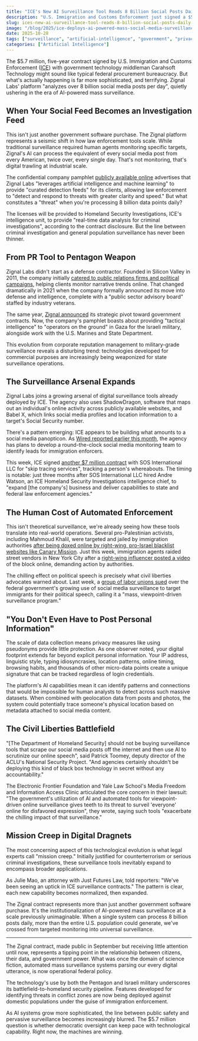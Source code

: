 ```yaml
---
title: "ICE's New AI Surveillance Tool Reads 8 Billion Social Posts Daily"
description: "U.S. Immigration and Customs Enforcement just signed a $5.7M contract for Zignal Labs' AI-powered mass surveillance platform, used by both the Pentagon and Israeli military."
slug: ices-new-ai-surveillance-tool-reads-8-billion-social-posts-daily
image: "/blog/2025/ice-deploys-ai-powered-mass-social-media-surveillance-via-zignal-labs_anti-ice-protesters-clash-with-federal-agents-at-the-us-immigration-and-customs.jpg"
date: 2025-10-28
tags: ["surveillance", "artificial-intelligence", "government", "privacy", "social-media"]
categories: ["Artificial Intelligence"]
---
```


The $5.7 million, five-year contract signed by U.S. Immigration and Customs Enforcement ([ICE](https://www.usaspending.gov/award/CONT_AWD_70CMSD25FR0000089_7012_47QSWA18D008F_4732)) with government technology middleman Carahsoft Technology might sound like typical federal procurement bureaucracy. But what's actually happening is far more sophisticated, and terrifying. Zignal Labs' platform "analyzes over 8 billion social media posts per day", quietly ushering in the era of AI-powered mass surveillance.


## When Your Social Feed Becomes an Investigation Feed

This isn't just another government software purchase. The Zignal platform represents a seismic shift in how law enforcement tools scale. While traditional surveillance required human agents monitoring specific targets, Zignal's AI can process the equivalent of every social media post from every American, twice over, every single day. That's not monitoring, that's digital trawling at industrial scale.

The confidential company pamphlet [publicly available online](https://www.documentcloud.org/documents/26194326-2025-zignal-executive-summary/) advertises that Zignal Labs "leverages artificial intelligence and machine learning" to provide "curated detection feeds" for its clients, allowing law enforcement to "detect and respond to threats with greater clarity and speed." But what constitutes a "threat" when you're processing 8 billion data points daily?

The licenses will be provided to Homeland Security Investigations, ICE's intelligence unit, to provide "real-time data analysis for criminal investigations", according to the contract disclosure. But the line between criminal investigation and general population surveillance has never been thinner.

## From PR Tool to Pentagon Weapon

Zignal Labs didn't start as a defense contractor. Founded in Silicon Valley in 2011, the company initially [catered to public relations firms and political campaigns](https://www.prweek.com/article/1364900/josh-ginsberg-innovation-50), helping clients monitor narrative trends online. That changed dramatically in 2021 when the company formally announced its move into defense and intelligence, complete with a "public sector advisory board" staffed by industry veterans.

The same year, [Zignal announced](https://www.globenewswire.com/news-release/2021/10/07/2310442/0/en/Zignal-Labs-Announces-Public-Sector-Advisory-Board-with-Top-National-Security-Experts.html) its strategic pivot toward government contracts. Now, the company's pamphlet boasts about providing "tactical intelligence" to "operators on the ground" in Gaza for the Israeli military, alongside work with the U.S. Marines and State Department.

This evolution from corporate reputation management to military-grade surveillance reveals a disturbing trend: technologies developed for commercial purposes are increasingly being weaponized for state surveillance operations.

## The Surveillance Arsenal Expands

Zignal Labs joins a growing arsenal of digital surveillance tools already deployed by ICE. The agency also uses ShadowDragon, software that maps out an individual's online activity across publicly available websites, and Babel X, which links social media profiles and location information to a target's Social Security number.

There's a pattern emerging: ICE appears to be building what amounts to a social media panopticon. As [Wired reported earlier this month](https://www.wired.com/story/ice-social-media-surveillance-24-7-contract/), the agency has plans to develop a round-the-clock social media monitoring team to identify leads for immigration enforcers.

This week, ICE signed [another $7 million contract](https://www.usaspending.gov/award/CONT_AWD_70CDCR26C00000001_7012_-NONE-_-NONE-) with SOS International LLC for "skip tracing services", tracking a person's whereabouts. The timing is notable: just three months after SOS International LLC hired Andre Watson, an ICE Homeland Security Investigations intelligence chief, to "expand [the company's] business and deliver capabilities to state and federal law enforcement agencies."

## The Human Cost of Automated Enforcement

This isn't theoretical surveillance, we're already seeing how these tools translate into real-world operations. Several pro-Palestinian activists, including Mahmoud Khalil, were targeted and jailed by immigration authorities [after being doxed online by right-wing, pro-Israel blacklist websites like Canary Mission](https://www.aljazeera.com/news/2025/7/11/canary-mission-how-us-uses-a-hate-group-to-target-palestine-advocates). Just this week, immigration agents raided street vendors in New York City after a [right-wing influencer posted a video](https://www.nytimes.com/2025/10/21/nyregion/nyc-raid-canal-st-agents-ice.html) of the block online, demanding action by authorities.

The chilling effect on political speech is precisely what civil liberties advocates warned about. Last week, a [group of labor unions sued](https://www.eff.org/document/uaw-v-dos-complaint) over the federal government's growing use of social media surveillance to target immigrants for their political speech, calling it a "mass, viewpoint-driven surveillance program."

 
## "You Don't Even Have to Post Personal Information"

The scale of data collection means privacy measures like using pseudonyms provide little protection. As one observer noted, your digital footprint extends far beyond explicit personal information. Your IP address, linguistic style, typing idiosyncrasies, location patterns, online timing, browsing habits, and thousands of other micro-data points create a unique signature that can be tracked regardless of login credentials.

The platform's AI capabilities mean it can identify patterns and connections that would be impossible for human analysts to detect across such massive datasets. When combined with geolocation data from posts and photos, the system could potentially trace someone's physical location based on metadata attached to social media content.

## The Civil Liberties Battlefield

"[The Department of Homeland Security] should not be buying surveillance tools that scrape our social media posts off the internet and then use AI to scrutinize our online speech", said Patrick Toomey, deputy director of the ACLU's National Security Project. "And agencies certainly shouldn't be deploying this kind of black box technology in secret without any accountability."

The Electronic Frontier Foundation and Yale Law School's Media Freedom and Information Access Clinic articulated the core concern in their lawsuit: "The government's utilization of AI and automated tools for viewpoint-driven online surveillance gives teeth to its threat to surveil 'everyone' online for disfavored expression", they wrote, saying such tools "exacerbate the chilling impact of that surveillance."


## Mission Creep in Digital Dragnets

The most concerning aspect of this technological evolution is what legal experts call "mission creep." Initially justified for counterterrorism or serious criminal investigations, these surveillance tools inevitably expand to encompass broader applications.

As Julie Mao, an attorney with Just Futures Law, told reporters: "We've been seeing an uptick in ICE surveillance contracts." The pattern is clear, each new capability becomes normalized, then expanded.

The Zignal contract represents more than just another government software purchase. It's the institutionalization of AI-powered mass surveillance at a scale previously unimaginable. When a single system can process 8 billion posts daily, more than the entire U.S. population could generate, we've crossed from targeted monitoring into universal surveillance.

---

The Zignal contract, made public in September but receiving little attention until now, represents a tipping point in the relationship between citizens, their data, and government power. What was once the domain of science fiction, automated mass surveillance systems parsing our every digital utterance, is now operational federal policy.

The technology's use by both the Pentagon and Israeli military underscores its battlefield-to-homeland security pipeline. Features developed for identifying threats in conflict zones are now being deployed against domestic populations under the guise of immigration enforcement.

As AI systems grow more sophisticated, the line between public safety and pervasive surveillance becomes increasingly blurred. The $5.7 million question is whether democratic oversight can keep pace with technological capability. Right now, the machines are winning.